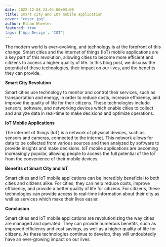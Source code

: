 ```yaml
---
date: 2022-12-08 23:04:00+03:00
title: Smart city and IOT mobile application
cover: "cover.jpg"
author: Ethan Wheeler
featured: true
tags: ['App Design', 'IOT']
---
```


The modern world is ever-evolving, and technology is at the forefront of this change. Smart cities
and the internet of things (IoT) mobile applications are a key part of this revolution, allowing
cities to become more efficient and citizens to access a higher quality of life. In this blog post,
we discuss the potential of these technologies, their impact on our lives, and the benefits they can
provide.

**Smart City Revolution**

Smart cities use technology to monitor and control their services, such as transportation and energy, in order to reduce costs, increase efficiency, and improve the quality of life for their citizens. These technologies include sensors, software, and networking devices which enable cities to collect and analyze data in real-time to make decisions and optimize operations.

**IoT Mobile Applications**

The internet of things (IoT) is a network of physical devices, such as sensors and cameras, connected to the internet. This network allows for data to be collected from various sources and then analyzed by software to provide insights and make decisions. IoT mobile applications are becoming increasingly popular, allowing people to access the full potential of the IoT from the convenience of their mobile devices.

**Benefits of Smart City and IoT**

Smart cities and IoT mobile applications can be incredibly beneficial to both cities and citizens alike. For cities, they can help reduce costs, improve efficiency, and provide a better quality of life for citizens. For citizens, these technologies can provide access to real-time information about their city as well as services which make their lives easier.

**Conclusion**

Smart cities and IoT mobile applications are revolutionizing the way cities are managed and operated. They can provide numerous benefits, such as improved efficiency and cost savings, as well as a higher quality of life for citizens. As these technologies continue to develop, they will undoubtedly have an ever-growing impact on our lives.


